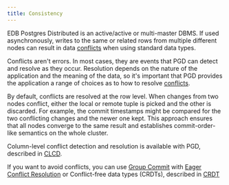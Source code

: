```yaml
---
title: Consistency
---
```


EDB Postgres Distributed is an active/active or multi-master DBMS. If used
asynchronously, writes to the same or related rows from multiple different
nodes can result in data [conflicts](conflicts) when using standard data types.

Conflicts aren't errors. In most cases, they are events that PGD can detect
and resolve as they occur. Resolution depends on the
nature of the application and the meaning of the data, so it's important that
PGD provides the application a range of choices as to how to resolve
[conflicts](conflicts).

By default, conflicts are resolved at the row level. When changes from two
nodes conflict, either the local or remote tuple is picked and the other
is discarded. For example, the commit timestamps might be compared for the two conflicting
changes and the newer one kept. This approach ensures that all nodes converge to the
same result and establishes commit-order-like semantics on the whole cluster.

Column-level conflict detection and resolution is available with PGD,
described in [CLCD](column-level-conflicts).

If you want to avoid conflicts, you can use
[Group Commit](/pgd/latest/durability/group-commit) with
[Eager Conflict Resolution](eager) or Conflict-free data types (CRDTs),
described in [CRDT](crdt)
